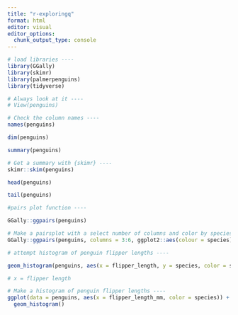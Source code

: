 ```yaml
---
title: "r-exploringq"
format: html
editor: visual
editor_options: 
  chunk_output_type: console
---
```

```r
# load libraries ----
library(GGally)
library(skimr)
library(palmerpenguins)
library(tidyverse)

# Always look at it ----
# View(penguins)

# Check the column names ----
names(penguins) 

dim(penguins)

summary(penguins)

# Get a summary with {skimr} ----
skimr::skim(penguins)

head(penguins)

tail(penguins)

#pairs plot function ----

GGally::ggpairs(penguins)

# Make a pairsplot with a select number of columns and color by species ----
GGally::ggpairs(penguins, columns = 3:6, ggplot2::aes(colour = species))

# attempt histogram of penguin flipper lengths ----

geom_histogram(penguins, aes(x = flipper_length, y = species, color = species))

# x = flipper length

# Make a histogram of penguin flipper lengths ----
ggplot(data = penguins, aes(x = flipper_length_mm, color = species)) +
  geom_histogram()
```

